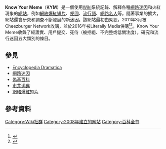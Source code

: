 {{NoteTA
| G1 = IT
}}
{{Infobox website|name=Know Your Meme|logo=[[File:KnowYourMeme.png|180px]]|screenshot=|caption=|type=[[百科全書|百科全書]]|language=英語|owner=Literally Media Ltd.|author={{tsl|en|Rocketboo}}|editor=Don Caldwell|revenue=|url={{url|https://knowyourmeme.com}}|commercial=|registration=非必須|launch_date={{start date and age|2007|11|25}}|current_status=線上}}'''Know Your Meme'''（'''KYM'''）是一個使用[[Wiki軟體|Wiki]]系統記錄、解釋各種[[網路迷因|網路迷因]]和火紅現象的[[網站|網站]]，例如[[網絡爆紅短片|網絡爆紅短片]]、[[梗圖|梗圖]]、[[流行語|流行語]]、[[網絡紅人|網路名人]]等。隨著事業的擴大，網站還會研究和調查不斷發展的新迷因。該網站最初由{{TSL|en|Rocketboom}}架設，2011年3月被Cheezburger Network收購，並於2016年被Literally Media併購<ref>{{Cite web|title=Literally Media Buys Cheezburger To Reach Millennials|url=https://www.mediapost.com/publications/article/274015/literally-media-buys-cheezburger-to-reach-millenni.html|access-date=2019-06-13|website=www.mediapost.com|language=en|archive-date=2022-01-27|archive-url=https://web.archive.org/web/20220127083219/https://www.mediapost.com/publications/article/274015/literally-media-buys-cheezburger-to-reach-millenni.html}}</ref><ref>{{Cite web|title=Cheezburger's new owner is Israeli digital-media company|url=https://www.seattletimes.com/business/technology/cheezburgers-new-owner-is-israeli-digital-media-company/|access-date=2019-06-13|date=2016-04-21|website=The Seattle Times|language=en-US|archive-date=2022-04-09|archive-url=https://web.archive.org/web/20220409063638/https://www.seattletimes.com/business/technology/cheezburgers-new-owner-is-israeli-digital-media-company/}}</ref>。Know Your Meme收錄了經證實、用戶提交、死侍（被拒絕、不完整或低關注度），研究和流行迷因五大類別的條目。

== 參見 ==
* [[Encyclopedia_Dramatica|Encyclopedia Dramatica]]
* [[網路迷因|網路迷因]]
* [[偽基百科|偽基百科]]
* [[市井词典|市井词典]]
* [[網絡爆紅短片|網絡爆紅短片]]

== 參考資料 ==
{{Reflist|2}}
{{Portal bar|網際網路}}
[[Category:Wiki社群|Category:Wiki社群]]
[[Category:2008年建立的网站|Category:2008年建立的网站]]
[[Category:百科全书|Category:百科全书]]